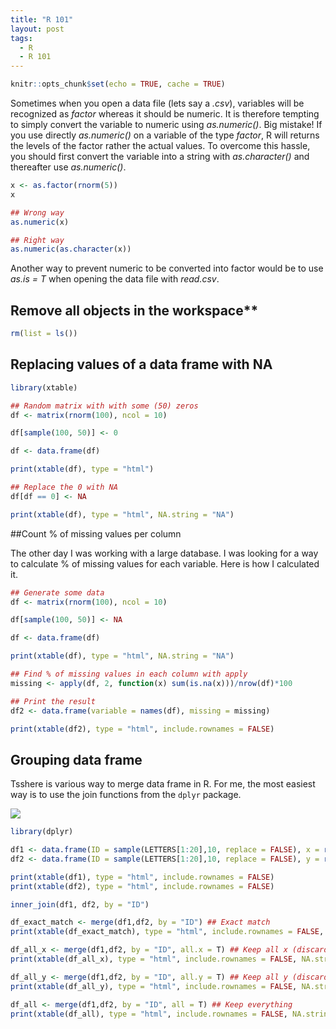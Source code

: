 ```yaml
---
title: "R 101"
layout: post
tags:
  - R
  - R 101
---
```


```r
knitr::opts_chunk$set(echo = TRUE, cache = TRUE)
```

Sometimes when you open a data file (lets say a *.csv*), variables will be recognized as *factor* whereas it should be numeric. It is therefore tempting to simply convert the variable to numeric using *as.numeric()*. Big mistake! If you use directly *as.numeric()* on a variable of the type *factor*, R will returns the levels of the factor rather the actual values. To overcome this hassle, you should first convert the variable into a string with *as.character()* and thereafter use *as.numeric()*.

```r
x <- as.factor(rnorm(5))
x

## Wrong way
as.numeric(x)

## Right way
as.numeric(as.character(x))

```

Another way to prevent numeric to be converted into factor would be to use *as.is = T* when opening the data file with *read.csv*.

## Remove all objects in the workspace**

```r
rm(list = ls())
```

## Replacing values of a data frame with NA


```r

library(xtable)

## Random matrix with with some (50) zeros
df <- matrix(rnorm(100), ncol = 10)

df[sample(100, 50)] <- 0

df <- data.frame(df)

print(xtable(df), type = "html")

## Replace the 0 with NA
df[df == 0] <- NA

print(xtable(df), type = "html", NA.string = "NA")
```

##Count % of missing values per column

The other day I was working with a large database. I was looking for a way to calculate % of missing values for each variable. Here is how I calculated it.

```r

## Generate some data
df <- matrix(rnorm(100), ncol = 10)

df[sample(100, 50)] <- NA

df <- data.frame(df)

print(xtable(df), type = "html", NA.string = "NA")

## Find % of missing values in each column with apply
missing <- apply(df, 2, function(x) sum(is.na(x)))/nrow(df)*100

## Print the result
df2 <- data.frame(variable = names(df), missing = missing)

print(xtable(df2), type = "html", include.rownames = FALSE)
```

## Grouping data frame

Tsshere is various way to merge data frame in R. For me, the most easiest way is to use the join functions from the `dplyr` package.


<img src="{{ site.baseurl }}/assets/join_types.svg" />


```r

library(dplyr)

df1 <- data.frame(ID = sample(LETTERS[1:20],10, replace = FALSE), x = rnorm(10))
df2 <- data.frame(ID = sample(LETTERS[1:20],10, replace = FALSE), y = rnorm(10))

print(xtable(df1), type = "html", include.rownames = FALSE)
print(xtable(df2), type = "html", include.rownames = FALSE)

inner_join(df1, df2, by = "ID")

df_exact_match <- merge(df1,df2, by = "ID") ## Exact match
print(xtable(df_exact_match), type = "html", include.rownames = FALSE, NA.string = "NA")

df_all_x <- merge(df1,df2, by = "ID", all.x = T) ## Keep all x (discard y that are not matched)
print(xtable(df_all_x), type = "html", include.rownames = FALSE, NA.string = "NA")

df_all_y <- merge(df1,df2, by = "ID", all.y = T) ## Keep all y (discard x that are not matched)
print(xtable(df_all_y), type = "html", include.rownames = FALSE, NA.string = "NA")

df_all <- merge(df1,df2, by = "ID", all = T) ## Keep everything
print(xtable(df_all), type = "html", include.rownames = FALSE, NA.string = "NA")
```
